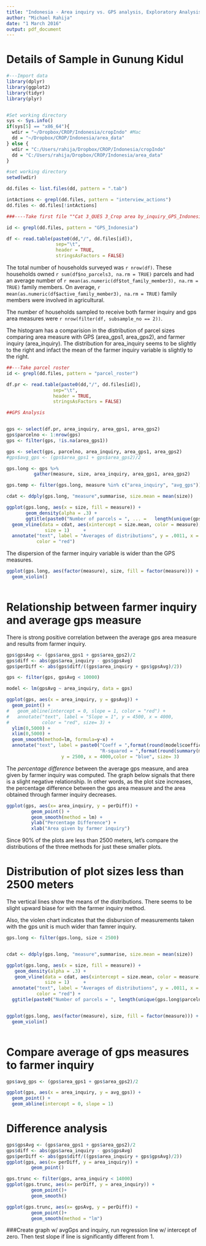 ```yaml
---
title: "Indonesia - Area inquiry vs. GPS analysis, Exploratory Analysis"
author: "Michael Rahija"
date: "1 March 2016"
output: pdf_document
---
```


# Details of Sample in Gunung Kidul

```r
#---Import data
library(dplyr)
library(ggplot2)
library(tidyr)
library(plyr)


#Set working directory
sys <- Sys.info()
if(sys[5] == "x86_64"){
  wdir = "~/Dropbox/CROP/Indonesia/cropIndo" #Mac
  dd = "~/Dropbox/CROP/Indonesia/area_data"
} else {
  wdir = "C:/Users/rahija/Dropbox/CROP/Indonesia/cropIndo"
  dd = "C:/Users/rahija/Dropbox/CROP/Indonesia/area_data"
}

#set working directory
setwd(wdir)

dd.files <- list.files(dd, pattern = ".tab")

intActions <- grepl(dd.files, pattern = "interview_actions")
dd.files <- dd.files[!intActions]

###----Take first file ""Cat 3_QUES 3_Crop area by_inquiry_GPS_Indonesia_Iswadi.tab"

id <- grepl(dd.files, pattern = "GPS_Indonesia")

df <- read.table(paste0(dd,"/", dd.files[id]), 
                  sep="\t",
                  header = TRUE,
                  stringsAsFactors = FALSE)
```

The total number of households surveyed was `r nrow(df)`. These households owned  `r sum(df$no_parcels3, na.rm = TRUE)` parcels and had an average number of  `r mean(as.numeric(df$tot_family_member3), na.rm = TRUE)` family members. On average, 
 `r mean(as.numeric(df$active_family_member3), na.rm = TRUE)` family members were involved in agricultural. 
 
The number of households sampled to receive both farmer inquiry and gps area measures were  `r nrow(filter(df, subsample_no == 2))`.

The histogram has a comparision in the distribution of parcel sizes comparing area measure with GPS (area_gps1, area_gps2), and farmer inquiry (area_inquiry). The distribution for area_inquiry seems to be slightly to the right and infact the mean of the farmer inquiry variable is slightly to the right.

```r
##---Take parcel roster
id <- grepl(dd.files, pattern = "parcel_roster")

df.pr <- read.table(paste0(dd,"/", dd.files[id]), 
                 sep="\t",
                 header = TRUE,
                 stringsAsFactors = FALSE)

##GPS Analysis


gps <- select(df.pr, area_inquiry, area_gps1, area_gps2)
gps$parcelno <- 1:nrow(gps)
gps <- filter(gps, !is.na(area_gps1))

gps <- select(gps, parcelno, area_inquiry, area_gps1, area_gps2)
#gps$avg_gps <- (gps$area_gps1 + gps$area_gps2)/2

gps.long <- gps %>% 
          gather(measure, size, area_inquiry, area_gps1, area_gps2)

gps.temp <- filter(gps.long, measure %in% c("area_inquiry", "avg_gps"))

cdat <- ddply(gps.long, "measure",summarise, size.mean = mean(size))

ggplot(gps.long, aes(x = size, fill = measure)) +
       geom_density(alpha = .3) +
       ggtitle(paste0("Number of parcels = ", ... =   length(unique(gps.long$parcelno)))) +
  geom_vline(data = cdat, aes(xintercept = size.mean, color = measure),
              size = 1)     +
  annotate("text", label = "Averages of distributions", y = .0011, x = 4000, 
           color = "red") 

```

The dispersion of the farmer inquiry variable is wider than the GPS measures. 

```r
ggplot(gps.long, aes(factor(measure), size, fill = factor(measure))) +
  geom_violin()
    
```

# Relationship between farmer inquiry and average gps measure

There is strong positive correlation between the average gps area measure and results from farmer inquiry. 

```r
gps$gpsAvg <- (gps$area_gps1 + gps$area_gps2)/2
gps$diff <- abs(gps$area_inquiry - gps$gpsAvg)
gps$perDiff <- abs(gps$diff/((gps$area_inquiry + gps$gpsAvg)/2))

gps <- filter(gps, gpsAvg < 10000)

model <- lm(gpsAvg ~ area_inquiry, data = gps)

ggplot(gps, aes(x = area_inquiry, y = gpsAvg)) +
  geom_point() +
#   geom_abline(intercept = 0, slope = 1, color = "red") +
#   annotate("text", label = "Slope = 1", y = 4500, x = 4000, 
#            color = "red", size= 3) +
  ylim(0,5000) +
  xlim(0,5000) +
  geom_smooth(method=lm, formula=y~x) +
  annotate("text", label = paste0("Coeff = ",format(round(model$coefficients,2)), " ,","\n",
                                  "R-squared = ",format(round(summary(model)$r.squared,2)) ), 
                    y = 2500, x = 4000,color = "blue", size= 3)
```

The *percentage difference* between the average gps measure, and area given by farmer inquiry was computed. The graph below signals that there is a slight negative relationship. In other words, as the plot size increases, the percentage difference between the gps area measure and the area obtained through farmer inquiry decreases.


```r
ggplot(gps, aes(x= area_inquiry, y = perDiff)) +
         geom_point() +
         geom_smooth(method = lm) +
         ylab("Percentage Difference") +
         xlab("Area given by farmer inquiry")
```

Since 90% of the plots are less than 2500 meters, let's compare the distributions of the three methods for just these smaller plots. 

# Distribution of plot sizes less than 2500 meters
The vertical lines show the means of the distributions. There seems to be slight upward biase for with the farmer inquiry method.

Also, the violen chart indicates that the disbursion of measurements taken with the gps unit is much wider than famrer inquiry.

```r
gps.long <- filter(gps.long, size < 2500)


cdat <- ddply(gps.long, "measure",summarise, size.mean = mean(size))

ggplot(gps.long, aes(x = size, fill = measure)) +
   geom_density(alpha = .3) +
   geom_vline(data = cdat, aes(xintercept = size.mean, color = measure),
              size = 1)     +
  annotate("text", label = "Averages of distributions", y = .0011, x = 1100, 
           color = "red") +
  ggtitle(paste0("Number of parcels = ", length(unique(gps.long$parcelno))))


ggplot(gps.long, aes(factor(measure), size, fill = factor(measure))) +
  geom_violin()
    
```


# Compare average of gps measures to farmer inquiry
```r
gps$avg_gps <- (gps$area_gps1 + gps$area_gps2)/2

ggplot(gps, aes(x = area_inquiry, y = avg_gps)) +
  geom_point() +
  geom_abline(intercept = 0, slope = 1)

```

# Difference analysis
```r
gps$gpsAvg <- (gps$area_gps1 + gps$area_gps2)/2
gps$diff <- abs(gps$area_inquiry - gps$gpsAvg)
gps$perDiff <- abs(gps$diff/((gps$area_inquiry + gps$gpsAvg)/2))
ggplot(gps, aes(x= perDiff, y = area_inquiry)) +
         geom_point()

gps.trunc <- filter(gps, area_inquiry < 14000)
ggplot(gps.trunc, aes(x= perDiff, y = area_inquiry)) +
         geom_point()+
         geom_smooth()

ggplot(gps.trunc, aes(x= gpsAvg, y = perDiff)) +
         geom_point()+
         geom_smooth(method = "lm")

```


###Create graph w/ avgGps and inquiry, run regression line w/ intercept of zero. Then test slope if line is significantly different from 1. 